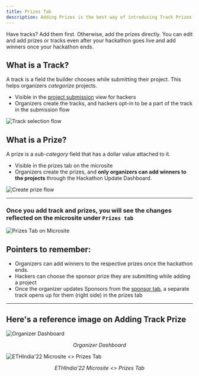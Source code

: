 ```yaml
---
title: Prizes Tab
description: Adding Prizes is the best way of introducing Track Prizes in your Hackathon so that if a hacker has built a project for a specific track, they can submit it to the particular track.
---
```


<Callout title="Note" type="info">
  Have tracks? Add them first. Otherwise, add the prizes directly. You can edit and add prizes or tracks even after your hackathon goes live and add winners once your hackathon ends.
</Callout>

## What is a Track?

A track is a field the builder chooses while submitting their project. This helps organizers _categorize_ projects.

- Visible in the [project submission](../../guide/participating-in-hackathons/project-submission.mdx) view for hackers  
- Organizers create the tracks, and hackers opt-in to be a part of the track in the submission flow

<img src="/assets/prize.gif" alt="Track selection flow" />

## What is a Prize?

A prize is a _sub-category_ field that has a dollar value attached to it.

- Visible in the prizes tab on the microsite  
- Organizers create the prizes, and **only organizers can add winners to the projects** through the Hackathon Update Dashboard.

<img src="/assets/new.gif" alt="Create prize flow" />

---

### Once you add track and prizes, you will see the changes reflected on the microsite under `Prizes tab`

<img src="/assets/image (66).webp" alt="Prizes Tab on Microsite" />

## Pointers to remember:

- Organizers can add winners to the respective prizes once the hackathon ends.  
- Hackers can choose the sponsor prize they are submitting while adding a project  
- Once the organizer updates Sponsors from the [sponsor tab](../../guide/setting-up-your-hackathon/partner-tab.mdx), a separate track opens up for them (right side) in the prizes tab  

---

## Here's a reference image on Adding Track Prize

<img src="/assets/image (67).webp" alt="Organizer Dashboard" />
<p align="center"><i>Organizer Dashboard</i></p>

<img src="/assets/image (68).webp" alt="ETHIndia'22 Microsite <> Prizes Tab" />
<p align="center"><i>ETHIndia'22 Microsite &lt;&gt; Prizes Tab</i></p>
